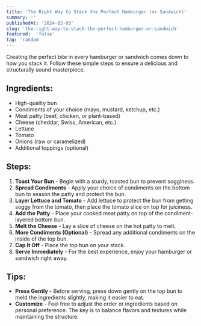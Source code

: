 ```yaml
---
title: 'The Right Way to Stack the Perfect Hamburger (or Sandwich)'
summary: ''
publishedAt: '2024-02-03'
slug: 'the-right-way-to-stack-the-perfect-hamburger-or-sandwich'
featured:  'false'
tag: 'random'
---
```


Creating the perfect bite in every hamburger or sandwich comes down to how you stack it. Follow these simple steps to ensure a delicious and structurally sound masterpiece.

## Ingredients:

- High-quality bun
- Condiments of your choice (mayo, mustard, ketchup, etc.)
- Meat patty (beef, chicken, or plant-based)
- Cheese (cheddar, Swiss, American, etc.)
- Lettuce
- Tomato
- Onions (raw or caramelized)
- Additional toppings (optional)

## Steps:

1. **Toast Your Bun** - Begin with a sturdy, toasted bun to prevent sogginess.
2. **Spread Condiments** - Apply your choice of condiments on the bottom bun to season the patty and protect the bun.
3. **Layer Lettuce and Tomato** - Add lettuce to protect the bun from getting soggy from the tomato, then place the tomato slice on top for juiciness.
4. **Add the Patty** - Place your cooked meat patty on top of the condiment-layered bottom bun.
5. **Melt the Cheese** - Lay a slice of cheese on the hot patty to melt.
6. **More Condiments (Optional)** - Spread any additional condiments on the inside of the top bun.
7. **Cap It Off** - Place the top bun on your stack.
8. **Serve Immediately** - For the best experience, enjoy your hamburger or sandwich right away.

## Tips:

- **Press Gently** - Before serving, press down gently on the top bun to meld the ingredients slightly, making it easier to eat.
- **Customize** - Feel free to adjust the order or ingredients based on personal preference. The key is to balance flavors and textures while maintaining the structure.
